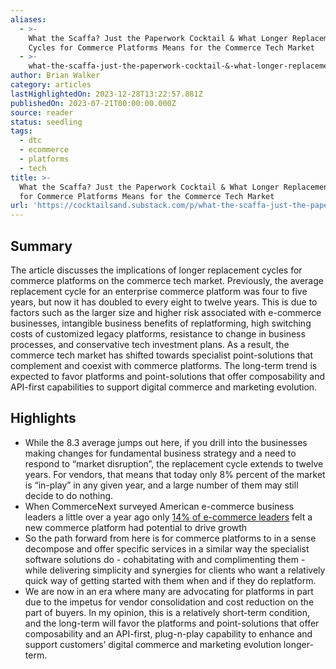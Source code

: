 ```yaml
---
aliases:
  - >-
    What the Scaffa? Just the Paperwork Cocktail & What Longer Replacement
    Cycles for Commerce Platforms Means for the Commerce Tech Market
  - >-
    what-the-scaffa-just-the-paperwork-cocktail-&-what-longer-replacement-cycles-for-commerce-platforms-means-for-the-commerce-tech-market
author: Brian Walker
category: articles
lastHighlightedOn: 2023-12-28T13:22:57.881Z
publishedOn: 2023-07-21T00:00:00.000Z
source: reader
status: seedling
tags:
  - dtc
  - ecommerce
  - platforms
  - tech
title: >-
  What the Scaffa? Just the Paperwork Cocktail & What Longer Replacement Cycles
  for Commerce Platforms Means for the Commerce Tech Market
url: 'https://cocktailsand.substack.com/p/what-the-scaffa-just-the-paperwork'
---
```

## Summary

The article discusses the implications of longer replacement cycles for commerce platforms on the commerce tech market. Previously, the average replacement cycle for an enterprise commerce platform was four to five years, but now it has doubled to every eight to twelve years. This is due to factors such as the larger size and higher risk associated with e-commerce businesses, intangible business benefits of replatforming, high switching costs of customized legacy platforms, resistance to change in business processes, and conservative tech investment plans. As a result, the commerce tech market has shifted towards specialist point-solutions that complement and coexist with commerce platforms. The long-term trend is expected to favor platforms and point-solutions that offer composability and API-first capabilities to support digital commerce and marketing evolution.

## Highlights

- While the 8.3 average jumps out here, if you drill into the businesses making changes for fundamental business strategy and a need to respond to “market disruption”, the replacement cycle extends to twelve years. For vendors, that means that today only 8% percent of the market is “in-play” in any given year, and a large number of them may still decide to do nothing.
- When CommerceNext surveyed American e-commerce business leaders a little over a year ago only [14% of e-commerce leaders](https://commercenext.com/2022-digital-trends-investment-priorities/) felt a new commerce platform had potential to drive growth
- So the path forward from here is for commerce platforms to in a sense decompose and offer specific services in a similar way the specialist software solutions do - cohabitating with and complimenting them - while delivering simplicity and synergies for clients who want a relatively quick way of getting started with them when and if they do replatform.
- We are now in an era where many are advocating for platforms in part due to the impetus for vendor consolidation and cost reduction on the part of buyers. In my opinion, this is a relatively short-term condition, and the long-term will favor the platforms and point-solutions that offer composability and an API-first, plug-n-play capability to enhance and support customers’ digital commerce and marketing evolution longer-term.
